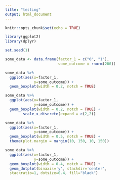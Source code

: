 ```yaml
---
title: "testing"
output: html_document
---
```


```r
knitr::opts_chunk$set(echo = TRUE)
```

```r

library(ggplot2)
library(dplyr)

set.seed(1)

some_data <- data.frame(factor_1 = c("0", "1"),
                        some_outcome = rnorm(200))

some_data %>%
  ggplot(aes(x=factor_1,
             y=some_outcome)) + 
  geom_boxplot(width = 0.2, notch = TRUE)

some_data %>%
  ggplot(aes(x=factor_1,
             y=some_outcome)) + 
  geom_boxplot(width = 0.2, notch = TRUE) + 
        scale_x_discrete(expand = c(2,2))

some_data %>%
  ggplot(aes(x=factor_1,
             y=some_outcome)) + 
  geom_boxplot(width = 0.5, notch = TRUE) +
  theme(plot.margin = margin(10, 150, 10, 150))

some_data %>%
  ggplot(aes(x=factor_1,
             y=some_outcome)) + 
  geom_boxplot(width = 0.4, notch = TRUE) + 
  geom_dotplot(binaxis='y', stackdir='center',
  stackratio=1, dotsize=0.4, fill="black")

```

